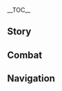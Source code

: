 {{CharacterTabs}}
{{LanguageTabs}}
{{Stub|1={{Meta/VO|rm=1}}}}
__TOC__
==Story==
{{VO/Story
|character           = Xilonen
|language            = ja
|name                = シロネン

<!-- Hello -->
|vo_01_01_title      = 初めまして…
|vo_01_01_subtitle   = Hello
|vo_01_01_file       = VO_{language}{character} Hello.ogg
|vo_01_01_tx         = ハロハロー、ウチは「こだまの子」のシロネン。道具の鍛造依頼なら、直接言ってね。まあ、手元にある注文が山積みで、今依頼を出されてもしばらく待ってもらうことになるけど。
|vo_01_01_rm         = 

<!-- Chats -->
|vo_02_01_title      = 世間話・植物
|vo_02_01_subtitle   = Chat: Potted Plant
|vo_02_01_file       = VO_{language}{character} Chat - Potted Plant.ogg
|vo_02_01_tx         = あちゃー、ベランダの花がまた枯れてる。毎日水やりしてるのに…もしかして、逆にやり過ぎ？
|vo_02_01_rm         = 

|vo_02_02_title      = 世間話・休み
|vo_02_02_subtitle   = Chat: Break Time
|vo_02_02_file       = VO_{language}{character} Chat - Break Time.ogg
|vo_02_02_tx         = ずいぶん走り回ったし、そろそろ休も…座ってきゅーけい。
|vo_02_02_rm         = 

|vo_02_03_title      = 世間話・鍛造依頼
|vo_02_03_subtitle   = Chat: Forge Work
|vo_02_03_file       = VO_{language}{character} Chat - Forge Work.ogg
|vo_02_03_tx         = …まだ終わってない鍛造依頼、あと何件あったっけ？ええと…一つ…二つ…そんな多くないみたいだし、明日から本気だそっと。
|vo_02_03_rm         = 

<!-- Weather -->
|vo_03_01_title      = 雨の日…
|vo_03_01_subtitle   = When It Rains
|vo_03_01_file       = VO_{language}{character} When It Rains.ogg
|vo_03_01_tx         = 雨の日は、部屋で寝るのにぴったし…
|vo_03_01_rm         = 

|vo_03_02_title      = 雪の日…
|vo_03_02_subtitle   = When It Snows
|vo_03_02_file       = VO_{language}{character} When It Snows.ogg
|vo_03_02_tx         = ックション！…うぅ、眠気も吹っ飛んじゃった。
|vo_03_02_rm         = 

|vo_03_03_title      = 晴れの日…
|vo_03_03_subtitle   = When the Sun Is Out
|vo_03_03_file       = VO_{language}{character} When the Sun Is Out.ogg
|vo_03_03_tx         = ふわぁ～昼寝でもしよ。あれ？サングラスどこやったっけ…
|vo_03_03_rm         = 

|vo_03_04_title      = 砂漠にいる時…
|vo_03_04_subtitle   = In the Desert
|vo_03_04_file       = VO_{language}{character} In the Desert.ogg
|vo_03_04_tx         = 気温はちょうどいいけど…うーん、横になるのには向いてないね、ここ…
|vo_03_04_rm         = 

<!-- Greetings -->
|vo_04_01_title      = おはよう…
|vo_04_01_subtitle   = Good Morning
|vo_04_01_file       = VO_{language}{character} Good Morning.ogg
|vo_04_01_tx         = おはよ、ゆうべはよく寝れた？はい、ジュースあげる。朝から甘いものを飲むと、一日中いい気分になれるんだよ。
|vo_04_01_rm         = 

|vo_04_02_title      = こんにちは…
|vo_04_02_subtitle   = Good Afternoon
|vo_04_02_file       = VO_{language}{character} Good Afternoon.ogg
|vo_04_02_tx         = ふわぁ～もう昼寝の時間か…ちょっと寝てくる。用があったら起こして…
|vo_04_02_rm         = 

|vo_04_03_title      = こんばんは…
|vo_04_03_subtitle   = Good Evening
|vo_04_03_file       = VO_{language}{character} Good Evening.ogg
|vo_04_03_tx         = げぇっ、もうこんな時間？撤収撤収。さあ、今日の仕事が無事終わったお祝いに、一緒に美味しいもんでも食べに行こ。
|vo_04_03_rm         = 

|vo_04_04_title      = おやすみ…
|vo_04_04_subtitle   = Good Night
|vo_04_04_file       = VO_{language}{character} Good Night.ogg
|vo_04_04_tx         = おやすみ。枕を柔らかくほぐしてから寝るんだよ。じゃないと明日の朝、首が痛くなるから。
|vo_04_04_rm         = 

<!-- About -->
|vo_05_01_title      = シロネン自身について・適度に休む
|vo_05_01_subtitle   = About {character}: Work-Life Balance
|vo_05_01_file       = VO_{language}{character} About {character} - Work-Life Balance.ogg
|vo_05_01_tx         = どんなに忙しくても、休憩時間は作らないとね。仕事ばっかしてたら、頭も身体もストライキ起こしちゃう。そんな状態じゃ、いい結果が出るわけないっしょ？<br>時間が作れない？じゃ、こう言ったらいいよ&mdash;&mdash;ウチに呼ばれてるって。そしたら、ウチの工房で一休みできるじゃん？安心して、秘密は守るから。
|vo_05_01_rm         = 

|vo_05_02_title      = シロネン自身について・鈍い
|vo_05_02_subtitle   = About {character}: Sluggishness
|vo_05_02_friendship = 4
|vo_05_02_file       = VO_{language}{character} About {character} - Sluggishness.ogg
|vo_05_02_tx         = 友達の何人かに、たまに鈍いし冷めてるって言われるんだよね。たとえば、友達んちでパーティーしたとき、結婚の話題になったんだけど、一人が「自分が結婚したらみんな泣く？」って聞いたの。で、ちょっと話したあとに、みんな泣きながらずっと友達でいようねとか言い出してさ…<br>ウチにはまったく分かんなかった。だって、結婚ってめでたいことじゃん？別に大霊に会いに行くわけでもないし、時間があればまた会えるのに。<br>えっ？もし結婚を迫られてて、嫌で泣いてたらどうするかって？ああ、それは考えたことあるよ。<br>本当にそうだったら、結婚式場に乱入して友達を連れ戻すつもり。ウチって足速いし、問題ないっしょ。
|vo_05_02_rm         = 

<!-- About Us -->
|vo_06_01_title      = 鍛造について…
|vo_06_01_subtitle   = About Us: The Forge
|vo_06_01_file       = VO_{language}{character} About Us - The Forge.ogg
|vo_06_01_tx         = 何を鍛造するにしても、炉の温度は一番大事でね。低すぎると材料を柔らかくしたり、溶かしたりできないし、不純物だって取り除けない。逆に高すぎると、材料は本来の持ち味を出せなくなる。<br>そこで、職人たちは炉の火を調節する方法を考えたの。高すぎたら薪を引き抜いて、低すぎたら薪を足すってね。<br>ウチは、よく燃素を含んだ宝石で炉の温度を調節してる。燃素を使って起こした火は、普通の火より断然強力だかんね…<br>えっ？燃素を使い切った宝石はどうなるかって？どっかに積み上げるくらいしか使い道はないよ。燃素が空っぽになった以上、残された取柄は見栄えだけだからね。欲しいなら、いくつか好きに持ってっていーよ。
|vo_06_01_rm         = 

|vo_06_02_title      = 祝福について…
|vo_06_02_subtitle   = About Us: Blessing
|vo_06_02_quest      = Incandescent Ode of Resurrection
|vo_06_02_friendship = 6
|vo_06_02_file       = VO_{language}{character} About Us - Blessing.ogg
|vo_06_02_tx         = ラゾーリおばちゃんが、プレゼントに「燃晶名刻」を作ってあげるって前に言ったんだよね？<br>今の状況じゃ、そんな余裕ないだろうし、ウチが代わりに作ったげるよ。ニペカを助けてくれたお礼にね。<br>ん？もうあんたたちのために「古名」を作ってくれたって？<br>あははっ、それは違うよ。あの「古名」にはみんなからの「祝福」が込められてるけど、これから作る「名刻」にはウチ個人の「祝福」を込めるつもりだから。<br>ってことで、受け取り拒否とかナシだかんね。完成したら教えるよ。そこに何を刻むかは…その時になったらあんたが決めてね。
|vo_06_02_rm         = 

<!-- Miscellany I -->
|vo_07_01_title      = 「神の目」について…
|vo_07_01_subtitle   = About the [[Vision]]
|vo_07_01_friendship = 4
|vo_07_01_file       = VO_{language}{character} About the Vision.ogg
|vo_07_01_tx         = 「神の目」ね…けっこう役に立ってるよ。これのおかげで、鉱石の中の「岩」元素の含有量と分布をより正確に判断できるし、良質な鉱石とダメな鉱石を素早く選別できるようになったからね。<br>意義？うーん…深く考えてないかな。役に立つならそれでオッケーだし、他は気にしないよ。
|vo_07_01_rm         = 

|vo_07_02_title      = シェアしたいこと…
|vo_07_02_subtitle   = Something to Share
|vo_07_02_file       = VO_{language}{character} Something to Share.ogg
|vo_07_02_tx         = 精密加工の能力を鍛えるために、よく複雑な形をした小さなアクセサリーを作ってるんだよねー。たとえば、網の形をしたペンダントとか、ウォーベンみたいなイヤリングとか。出来上がったら、それを友達やお隣さんにプレゼントするの。<br>ん？指輪は作れるかって？モチのロンっしょ！何日か前にシャクギクの形をした指輪を作ったばっかだしね。まぁ設計図を描くだけで、だいぶ手間取ったけど…<br>欲しい？いいよ。んじゃ、手を出して、指のサイズを測ったげる。すぐに作れると思うよ。
|vo_07_02_rm         = 

|vo_07_03_title      = 興味のあること…
|vo_07_03_subtitle   = Interesting Things
|vo_07_03_file       = VO_{language}{character} Interesting Things.ogg
|vo_07_03_tx         = 植物の育て方がよく分かんないんだよね…言われた通り、三日にいっぺん水やり、五日にいっぺん雑草を抜いて、週に二回肥料をあげてる上に、日を浴びさせる時間もきちんと守ってるのに…最後は例外なく、ぜんぶ枯れちゃって。<br>はぁ…植物を育てるのも運に左右されるとか？
|vo_07_03_rm         = 

<!-- About Others -->
|vo_08_01_title      = カチーナについて…
|vo_08_01_subtitle   = About [[Kachina]]
|vo_08_01_friendship = 4
|vo_08_01_file       = VO_{language}{character} About Kachina.ogg
|vo_08_01_tx         = この前、カチーナに掘削マシンを作るよう頼まれてね。しかも掘削と跳躍、両方の機能を備えてほしいって注文つき。まぁ、そんなに複雑なもんじゃないし、さくっと作ろうと思ったんだけど、椅子の角度を調整するのに苦戦してね。結局、カチーナはウチの意見を聞き入れて、椅子を外すことにしたんだ。んで、代わりに掘削マシンの動力コアと連動したマニュアル操作装置を搭載したってわけ…<br>えっと…どうしてカチーナが「ぐるぐるコマちゃん」を操縦するとき、自分も跳ねるのかって？<br>それはあの子のリクエストによるもんだよ。掘削マシンを操縦するときの揺れが大好きだとか言って、一部の震動軽減システムを削るよう頼んできてさ。<br>そだ、今度カチーナにマウスガードでも作ってあげよ。もしぴょんぴょんしてるときに舌でも噛んだら大変だからね…
|vo_08_01_rm         = 

|vo_08_02_title      = ムアラニについて…
|vo_08_02_subtitle   = About [[Mualani]]
|vo_08_02_friendship = 4
|vo_08_02_file       = VO_{language}{character} About Mualani.ogg
|vo_08_02_tx         = ムアラニって、運動が大の得意なんだよね。サーフィンにしても、「スピリットウェイ」を滑走するにしても、あいつほど動きが滑らかで、表情をリラックスさせてる人は知らないよ。それに、これまでムアラニがミスしたところなんて見たことないし。<br>もし人や竜が道を塞いでたら、どうするかって？うーん…あいつなら、たぶん相手をひょいっとつまみ上げて、滑走を続けるんじゃない？
|vo_08_02_rm         = 

|vo_08_03_title      = チャスカについて…
|vo_08_03_subtitle   = About [[Chasca]]
|vo_08_03_friendship = 4
|vo_08_03_file       = VO_{language}{character} About Chasca.ogg
|vo_08_03_tx         = 空を飛ぶために、チャスカの「銃」にはかなりの労力を費やしてきたんだ。まず、高速機動中の銃本体の安定性を可能な限り確保しなければならないこと。次に、空中戦に適した通常弾薬と特殊弾薬をカスタマイズすること。最後に、空中での発射による反動と照準に関する問題を考えること…<br>でもチャスカは「最後の二つは心配しなくていい。銃に基本的な機械式照準装置を取り付けさえすれば、残りは自分の力でどうにかする」って言ってね。<br>実際、チャスカはあの「銃」をうまく扱ってる。さすがは「花翼の集」の空飛ぶエースって感じ。
|vo_08_03_rm         = 

|vo_08_04_title      = マーヴィカについて…
|vo_08_04_subtitle   = About [[Mavuika]]
|vo_08_04_quest      = Incandescent Ode of Resurrection
|vo_08_04_friendship = 4
|vo_08_04_file       = VO_{language}{character} About Mavuika.ogg
|vo_08_04_tx         = マーヴィカからはおかしな依頼をいくつも受けたことあるよ。<br>たとえば、あいつの炎に耐えられるような耐熱性のある剣&mdash;&mdash;力を出しても、手の中で溶けないやつを作って欲しいとか。それから特製のサングラスも頼まれたっけ。炎を操って戦うときも、周りの敵をはっきり見れるものが欲しいってね…<br>中でも一番不可解なのは、あの双駆輪ってやつ。ある時、マーヴィカが毎日工房に来て、燃素で動く乗り物を作ってほしいって言ってきてさ。どっから持ってきたのか分かんない設計図を山ほどウチに渡してきたんだ…で、結局押し負けて、丸三ヶ月かけて双駆輪を作ってあげたの。聞いた話によると、毎日その双駆輪に乗って、外を走り回ってるとか。しかも、止められる人がいないっていう…<br>…それに比べたら、外から来た旅人のために「古名」を作ってあげるのなんて、まだ真っ当な仕事だよね。
|vo_08_04_rm         = 

|vo_08_05_title      = キィニチについて…
|vo_08_05_subtitle   = About [[Kinich]]
|vo_08_05_friendship = 4
|vo_08_05_file       = VO_{language}{character} About Kinich.ogg
|vo_08_05_tx         = キィニチはいいやつだけど、あのアハウはねぇ、どうも好きになれなくって。<br>って言うか、あいつどっから現れてんの？もし何かの機械から出てきてるんなら、永遠に大人しくさせることができるかも。うん、時間を見つけて、キィニチに相談してこよ…
|vo_08_05_rm         = 

|vo_08_06_title      = シトラリについて…
|vo_08_06_subtitle   = About [[Citlali]]
|vo_08_06_friendship = 4
|vo_08_06_file       = VO_{language}{character} About Citlali.ogg
|vo_08_06_tx         = シトラリはたまにウチの工房に鉱石を買いに来るんだ。あいつの話だと、一部の鉱石は粉にすると飲み薬になって、しかもそれが占いや祭祀に役立つんだって。ん？あいつに占ってもらったことはあるかって？ないよ、まだ起きてないことに興味ないし、今の仕事で手一杯。それに、占いの儀式っていっつも眠くなっちゃうんだよねぇ…
|vo_08_06_rm         = 

|vo_08_07_title      = イファについて…
|vo_08_07_subtitle   = About [[Ifa]]
|vo_08_07_friendship = 4
|vo_08_07_file       = VO_{language}{character} About Ifa.ogg
|vo_08_07_tx         = イファならウチの部族に来て、テペトル竜を治療したことあるよ。いい腕だし、面倒見が良さそうな感じだった。どんなにやんちゃな小竜でも、あいつの前ではみんな大人しくなってね。<br>ウチの作った竜専用注射器は、針がなくても、竜と人間に対してかなりの抑止力を持ってるってイファが言ってた。見てみたい？サンプルならあるよ。<br>待っててね、一番デッカイ注射器を持って来るから…ちょ、なに後ずさりしてんの？注射針は付いてないし、超安全だよ。
|vo_08_07_rm         = 

|vo_08_08_title      = オロルンについて…
|vo_08_08_subtitle   = About [[Ororon]]
|vo_08_08_quest      = The Rainbow Destined to Burn
|vo_08_08_friendship = 4
|vo_08_08_file       = VO_{language}{character} About Ororon.ogg
|vo_08_08_tx         = マイナスかけるマイナスはプラスになる&mdash;&mdash;この理屈でいけば、変人の中の変人は普通の人間ってことでしょ？でもオロルンは明らかに違う。<br>まっ、そうは言ってもあいつはいいやつだよ。イファに頼んで、「こだまの子」に果物やミツをたくさん持ってきてくれたし。みんなに迷惑をかけたって思ってるんでしょ。それに、燃素ミツムシからこんなに甘いミツを採れるなんて知らなかった。あいつ、腕は確かみたい。<br>…はぁ、なんでもうまく育てられる人っているもんなんだね…
|vo_08_08_rm         = 

|vo_08_09_title      = イアンサについて…
|vo_08_09_subtitle   = About [[Iansan]]
|vo_08_09_friendship = 4
|vo_08_09_file       = VO_{language}{character} About Iansan.ogg
|vo_08_09_tx         = 昔、「豊穣の邦」の人たちのために、死ぬほど重い「バーベル・プレート」と「ケトルベル」を作ったことがあるんだよね。<br>そいつらが受け取りに来たとき、イアンサが人を連れて検品してた。あいつ、素手で各器具を持ち上げて、重量を測ってから一つずつ荷台に積み込んでたよ。全部積み終わると、イアンサは少し息を切らしながら、顔をちょっち赤くしてるだけだった。<br>正直、イアンサの部族の人が羨ましいよ。力持ちってだけじゃなく、農作業も得意だからね…
|vo_08_09_rm         = 

<!-- More About -->
|vo_09_01_title      = シロネンを知る・1
|vo_09_01_subtitle   = More About {character}: I
|vo_09_01_file       = VO_{language}{character} More About {character} - 01.ogg
|vo_09_01_tx         = ウチは「名鋳り師」だけど、「古名」の鋳造はウチの本業じゃなくってね。部族内外の人のために道具や武器を鍛造するのが、ウチの主な仕事。<br>何しろ珍しい「古名」と比べれば、みんなの鍛造依頼は後を絶たないからね…
|vo_09_01_rm         = 

|vo_09_02_title      = シロネンを知る・2
|vo_09_02_subtitle   = More About {character}: II
|vo_09_02_friendship = 3
|vo_09_02_file       = VO_{language}{character} More About {character} - 02.ogg
|vo_09_02_tx         = 鍛造の依頼を受けるとき、一番疲れるのは仕事そのものじゃなくて、一部の依頼人の曖昧な言葉なんだ。その人が何を考えてるのか整理するのを手伝わなきゃいけないし、どんなものを望んでるのかはっきりさせないといけないでしょ。鍛造を始める前から、めちゃくちゃ苦労させられるんだよね。<br>そして、依頼人の何かを悟ったかのような喜びの表情を見るたびに、胃が少し痛くなる。無意識に食事の量を減らしちゃうほどね。
|vo_09_02_rm         = 

|vo_09_03_title      = シロネンを知る・3
|vo_09_03_subtitle   = More About {character}: III
|vo_09_03_friendship = 4
|vo_09_03_file       = VO_{language}{character} More About {character} - 03.ogg
|vo_09_03_tx         = 鍛造の依頼がないときは、ちょっとしたものを作ってることが多いよ。たとえば、いま履いてる靴は最新の燃素推進システムと、新型の合成金属を採用してて、軽くて丈夫なんだ。それとウチがつけてるイヤホンはレコードプレイヤーに繋げられて、音楽を聴きながら鍛造できるの…<br>ちょっと複雑そう？まあ、多少ね。でも好きなものを作ってるときは、仕事してるときよりもずっと精が出るもんだから。
|vo_09_03_rm         = 

|vo_09_04_title      = シロネンを知る・4
|vo_09_04_subtitle   = More About {character}: IV
|vo_09_04_friendship = 5
|vo_09_04_file       = VO_{language}{character} More About {character} - 04.ogg
|vo_09_04_tx         = ウチが「名鋳り師」になったのは、父さんと母さん、それからウチの一族のほとんどが「名鋳り師」の道を歩んでたからだよ。小さい頃、父さんと母さんはウチにこう言った。「ナタの中で、我々一族だけが各部族のために『古名』を鍛造する重責を担える」ってね。ウチが大きくなったら、その跡を継ぎ、「古名」を鍛造し続けて欲しいってお願いされたの。<br>そしてウチは頷いた、それだけ。
|vo_09_04_rm         = 

|vo_09_05_title      = シロネンを知る・5
|vo_09_05_subtitle   = More About {character}: V
|vo_09_05_friendship = 6
|vo_09_05_file       = VO_{language}{character} More About {character} - 05.ogg
|vo_09_05_tx         = でも「名鋳り師」になる前は、このメンドーごとに足を踏み入れていいのか、真剣に考えたこともあってね。だって、楽な仕事はたくさんあるし、普通の職人でも「名鋳り師」よりかは何倍も楽っしょ？それにウチの腕なら、もっと稼ぐこともできるはずだから。<br>けど…結局、ウチは「名鋳り師」を選んだ。<br>「古名」の鍛造は、誰かが背負わないといけない重責で、ちょうどウチにはそれにふさわしい能力があった。だから、それを受け継ぐ義務があると思ってね。父さんがいつも言ってたように&mdash;&mdash;「すべてのナタ人が自分の背負うべき責任を果たしていれば、ナタは永遠にこの地に存在し続ける」ことができる。<br>このことは、個人的な好き嫌いと関係ナシに、ただの責任ってだけ。<br>…それに、一族で「古名」の鍛造技術を学んでた人の中で、ウチは一番優秀だったしね。「名鋳り師」にならなかったら、ウチの代わりに他の誰かが鍛造しなきゃいけなくなる。あいつらは授業中にウチに質問したり、宿題を書き写したりしてたし、もし「古名」を作ることになったら、毎日邪魔しに来るに違いない。そんなのまっぴらごめんだから、ウチが「名鋳り師」になっちゃったほうが都合いいっしょ。ウチも本業以外のことで悩まされずに済むし。
|vo_09_05_rm         = 

<!-- Miscellany II -->
|vo_10_01_title      = シロネンの趣味…
|vo_10_01_subtitle   = {character}'s Hobbies
|vo_10_01_file       = VO_{language}{character} Hobbies.ogg
|vo_10_01_tx         = 寝たり、ぼーっとしたり、日向ぼっこしたり…仕事をしてないときは、真っ白な紙を見つめることさえ面白く感じるんだよね。
|vo_10_01_rm         = 

|vo_10_02_title      = シロネンの悩み…
|vo_10_02_subtitle   = {character}'s Troubles
|vo_10_02_file       = VO_{language}{character} Troubles.ogg
|vo_10_02_tx         = 鍛造依頼の話をしてるときに「別に急ぎでも重要でもないから、そちらの都合に合わせて、できるだけ早くしてくれればいい」って言われるのが一番ヤなんだよね。<br>ウチの仕事の経験上、それは「いつでも催促しに来る可能性があるよ」ってのと、ほぼおんなじだから。<br>はぁ、考えただけで頭が痛くなってきた。もう少し寝よっと…
|vo_10_02_rm         = 

|vo_10_03_title      = 好きな食べ物…
|vo_10_03_subtitle   = Favorite Food
|vo_10_03_file       = VO_{language}{character} Favorite Food.ogg
|vo_10_03_tx         = キャンディ、チョコレート。ウチの仕事は鍛造だから、それをたくさん食べないとハンマーを振れないんだよねー
|vo_10_03_rm         = 

|vo_10_04_title      = 嫌いな食べ物…
|vo_10_04_subtitle   = Least Favorite Food
|vo_10_04_file       = VO_{language}{character} Least Favorite Food.ogg
|vo_10_04_tx         = 味のない水。はいはい、分かってるってば。綺麗な水が身体にいいのは知ってるよ。でも飲まない。せめて砂糖くらいは必要っしょ？何なら、レモンを少し搾っても…
|vo_10_04_rm         = 

<!-- Receiving a Gift -->
|vo_11_01_title      = 贈り物を受け取る・1
|vo_11_01_subtitle   = Receiving a Gift: I
|vo_11_01_file       = VO_{language}{character} Receiving a Gift - 01.ogg
|vo_11_01_tx         = うんまい、まだある？…いつの間に食べたかって？たった今だよ、ウチ、食べるの早いから。と・く・に、美味しいものを前にしたらね。
|vo_11_01_rm         = 

|vo_11_02_title      = 贈り物を受け取る・2
|vo_11_02_subtitle   = Receiving a Gift: II
|vo_11_02_file       = VO_{language}{character} Receiving a Gift - 02.ogg
|vo_11_02_tx         = うん、悪くないね、今度ウチもごはん作ったげるよ。
|vo_11_02_rm         = 

|vo_11_03_title      = 贈り物を受け取る・3
|vo_11_03_subtitle   = Receiving a Gift: III
|vo_11_03_file       = VO_{language}{character} Receiving a Gift - 03.ogg
|vo_11_03_tx         = へっ…い、今はいいかな。食べ過ぎると眠くなるっしょ？
|vo_11_03_rm         = 

<!-- Birthday -->
|vo_12_01_title      = 誕生日…
|vo_12_01_subtitle   = Birthday
|vo_12_01_file       = VO_{language}{character} Birthday.ogg
|vo_12_01_tx         = 誕生日おめでと。この「全サイズ対応マルチツールセット」をあげる。いろんなサイズのドリルやハンマーが入ってて、あとのこぎりが三本、特殊なナイフ型オープナーが五本入ってるの。野外で使うにはたぶん十分っしょ。そうそう、金属の糸と革の糸を混ぜたロープもあるよ。成体のテペトル竜を一匹吊るすほど強靭だから。ロープの結び方は分かる？分かんなかったら教えたげる。ほら、ロープの端をつまんで、こうやって回して…
|vo_12_01_rm         = 

<!-- Feelings About Ascension -->
|vo_13_01_title      = 突破した感想・起
|vo_13_01_subtitle   = Feelings About Ascension: Intro
|vo_13_01_ascension  = 1
|vo_13_01_file       = VO_{language}{character} Feelings About Ascension - 01.ogg
|vo_13_01_tx         = …ニャー？
|vo_13_01_rm         = 

|vo_13_02_title      = 突破した感想・承
|vo_13_02_subtitle   = Feelings About Ascension: Building Up
|vo_13_02_ascension  = 2
|vo_13_02_file       = VO_{language}{character} Feelings About Ascension - 02.ogg
|vo_13_02_tx         = うん、まだまだ鍛えないとね、サンキュー。
|vo_13_02_rm         = 

|vo_13_03_title      = 突破した感想・転
|vo_13_03_subtitle   = Feelings About Ascension: Climax
|vo_13_03_ascension  = 4
|vo_13_03_file       = VO_{language}{character} Feelings About Ascension - 03.ogg
|vo_13_03_tx         = 観察する力が上がって、ハンマーを振る手もより強くなった気がする。ちょっと何かで試してみたいから、離れてて。
|vo_13_03_rm         = 

|vo_13_04_title      = 突破した感想・結
|vo_13_04_subtitle   = Feelings About Ascension: Conclusion
|vo_13_04_ascension  = 6
|vo_13_04_file       = VO_{language}{character} Feelings About Ascension - 04.ogg
|vo_13_04_tx         = こんなに手伝ってもらったし、タダ働きさせるわけにはいかないよね。ほら、ウチの「名前」をこの宝石に刻んでおいたよ。これがあれば、いつでもウチに助けを求められるの。あんたのためにウチの炉の火を起こすことも、あんたと一緒に危険な地に足を踏み入れることも、なんだって応えてあげる。ウチの「名前」とこの宝石が風化するまで、約束はずっと有効だから。
|vo_13_04_rm         = 
}}

==Combat==
{{Combat VO
|character           = Xilonen
|language            = ja

<!-- Elemental Skill -->
|skill_1_tx          = んじゃ、行くよ。
|skill_1_rm          = 
|skill_2_tx          = ふん。
|skill_2_rm          = 
|skill_3_tx          = ハァ…
|skill_3_rm          = 

<!-- Elemental Burst -->
|burst_1_tx          = 響け、壑の音！
|burst_1_rm          = 
|burst_2_tx          = 沸け、山の血！
|burst_2_rm          = 
|burst_3_tx          = 響めく深壑、火淵を刻め。
|burst_3_rm          = 

<!-- Sprint Start -->
|sprint-s_1_file     = Sprint Start 01,Sprint Start 02,Sprint Start 03

<!-- Deploying Wind Glider -->
|glider_1_file       = Deploying Wind Glider 01,Deploying Wind Glider 02,Deploying Wind Glider 03

<!-- Opening Treasure Chest -->
|chest_1_tx          = 待ち伏せは&mdash;&mdash;うん、いないね。ウチが見張っててあげるから安心して。
|chest_1_rm          = 
|chest_2_tx          = いいものザックザク～、ウチにもちょうだい？冗談だってば、あんたが持ってていいよ。
|chest_2_rm          = 
|chest_3_tx          = まー…多少はモラになるはず？さっさとしまっとこ。
|chest_3_rm          = 

<!-- Low HP -->
|low-hp_1_tx         = メンドくさ…
|low-hp_1_rm         = 
|low-hp_2_tx         = 勘弁してよ。
|low-hp_2_rm         = 
|low-hp_3_tx         = …ふん！
|low-hp_3_rm         = 

<!-- Ally Low HP -->
|ally-low-hp_1_tx    = ウチが引き受けたげる。
|ally-low-hp_1_rm    = 
|ally-low-hp_2_tx    = 任せて。
|ally-low-hp_2_rm    = 

<!-- Fallen -->
|fallen_1_tx         = …燃え…尽きちゃった…
|fallen_1_rm         = 
|fallen_2_tx         = 冷めちゃった…
|fallen_2_rm         = 
|fallen_3_tx         = ふぅ…もう寝る時間だね…
|fallen_3_rm         = 

<!-- Light Hit Taken -->
|hit-l_1_tx          = またトラブル…？
|hit-l_1_rm          = 
|hit-l_1_file        = Light Hit Taken 02
|hit-l_2_file        = Light Hit Taken 01,Light Hit Taken 03,Light Hit Taken 04,Light Hit Taken 05,Light Hit Taken 06

<!-- Heavy Hit Taken -->
|hit-h_1_tx          = …うざったいな。
|hit-h_1_rm          = 
|hit-h_1_file        = Heavy Hit Taken 02
|hit-h_2_file        = Heavy Hit Taken 01,Heavy Hit Taken 03,Heavy Hit Taken 04,Heavy Hit Taken 05,Heavy Hit Taken 06

<!-- Joining Party -->
|join_1_tx           = 出発するの？
|join_1_rm           = 
|join_2_tx           = さっさと片付けちゃお。
|join_2_rm           = 
|join_3_tx           = 行こっか、ついてくよ。
|join_3_rm           = 

<!-- Character Idles -->
|idle_1_file         = 

<!-- Light Attack -->
|atk-l_1_file        = Light Attack 07,Light Attack 08,Light Attack 09,Light Attack 10,Light Attack 06,Light Attack 01,Light Attack 02,Light Attack 03,Light Attack 04,Light Attack 05

<!-- Mid Attack -->
|atk-m_1_file        = Mid Attack 05,Mid Attack 06,Mid Attack 04,Mid Attack 01,Mid Attack 02,Mid Attack 03

<!-- Heavy Attack -->
|atk-h_1_file        = Heavy Attack 04,Heavy Attack 05,Heavy Attack 06,Heavy Attack 01,Heavy Attack 02,Heavy Attack 03

<!-- Climbing -->
|climb_1_file        = Climbing 01,Climbing 02,Climbing 03

<!-- Climbing Breath -->
|climb-b_1_file      = Climbing Breath 01,Climbing Breath 02,Climbing Breath 03

<!-- Jumping -->
|jump_1_file         = Jumping 01,Jumping 02,Jumping 03,Jumping 04,Jumping 05

<!-- Nightsoul Transmission -->
|nightsoul_1_file = Nightsoul Transmission 01
}}

==Navigation==
{{Character Navbox|VO-JA}}